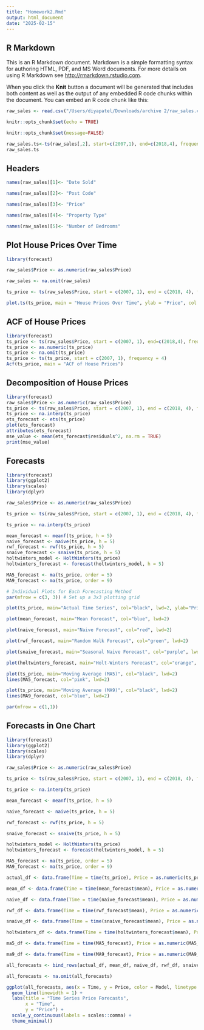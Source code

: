 ```yaml
---
title: "Homework2.Rmd"
output: html_document
date: "2025-02-15"
---
```

## R Markdown

This is an R Markdown document. Markdown is a simple formatting syntax for authoring HTML, PDF, and MS Word documents. For more details on using R Markdown see <http://rmarkdown.rstudio.com>.

When you click the **Knit** button a document will be generated that includes both content as well as the output of any embedded R code chunks within the document. You can embed an R code chunk like this:

```r
raw_sales <- read.csv("/Users/diyapatel/Downloads/archive 2/raw_sales.csv", header = FALSE)

knitr::opts_chunk$set(echo = TRUE)

knitr::opts_chunk$set(message=FALSE)

raw_sales.ts<-ts(raw_sales[,2], start=c(2007,1), end=c(2018,4), frequency=4)
raw_sales.ts

```

## Headers

```r

names(raw_sales)[1]<- "Date Sold"

names(raw_sales)[2]<- "Post Code"

names(raw_sales)[3]<- "Price" 

names(raw_sales)[4]<- "Property Type"

names(raw_sales)[5]<- "Number of Bedrooms"

```

## Plot House Prices Over Time

```r
library(forecast)

raw_sales$Price <- as.numeric(raw_sales$Price)

raw_sales <- na.omit(raw_sales)  

ts_price <- ts(raw_sales$Price, start = c(2007, 1), end = c(2018, 4), frequency = 4)

plot.ts(ts_price, main = "House Prices Over Time", ylab = "Price", col = "blue", lwd = 2)
```

## ACF of House Prices

```r
library(forecast)
ts_price <- ts(raw_sales$Price, start = c(2007, 1), end=c(2018,4), frequency = 4)
ts_price <- as.numeric(ts_price)
ts_price <- na.omit(ts_price)
ts_price <- ts(ts_price, start = c(2007, 1), frequency = 4)
Acf(ts_price, main = "ACF of House Prices")
```

## Decomposition of House Prices

```r
library(forecast)
raw_sales$Price <- as.numeric(raw_sales$Price)
ts_price <- ts(raw_sales$Price, start = c(2007, 1), end = c(2018, 4), frequency = 4)
ts_price <- na.interp(ts_price)
ets_forecast <- ets(ts_price)
plot(ets_forecast)
attributes(ets_forecast)
mse_value <- mean(ets_forecast$residuals^2, na.rm = TRUE)
print(mse_value)
```

## Forecasts
```r
library(forecast)
library(ggplot2)
library(scales)
library(dplyr)

raw_sales$Price <- as.numeric(raw_sales$Price)

ts_price <- ts(raw_sales$Price, start = c(2007, 1), end = c(2018, 4), frequency = 4)

ts_price <- na.interp(ts_price)

mean_forecast <- meanf(ts_price, h = 5)
naive_forecast <- naive(ts_price, h = 5)
rwf_forecast <- rwf(ts_price, h = 5)
snaive_forecast <- snaive(ts_price, h = 5)
holtwinters_model <- HoltWinters(ts_price)
holtwinters_forecast <- forecast(holtwinters_model, h = 5)

MA5_forecast <- ma(ts_price, order = 5)
MA9_forecast <- ma(ts_price, order = 9)

# Individual Plots for Each Forecasting Method
par(mfrow = c(3, 3)) # Set up a 3x3 plotting grid

plot(ts_price, main="Actual Time Series", col="black", lwd=2, ylab="Price")

plot(mean_forecast, main="Mean Forecast", col="blue", lwd=2)

plot(naive_forecast, main="Naive Forecast", col="red", lwd=2)

plot(rwf_forecast, main="Random Walk Forecast", col="green", lwd=2)

plot(snaive_forecast, main="Seasonal Naive Forecast", col="purple", lwd=2)

plot(holtwinters_forecast, main="Holt-Winters Forecast", col="orange", lwd=2)

plot(ts_price, main="Moving Average (MA5)", col="black", lwd=2)
lines(MA5_forecast, col="pink", lwd=2)

plot(ts_price, main="Moving Average (MA9)", col="black", lwd=2)
lines(MA9_forecast, col="blue", lwd=2)

par(mfrow = c(1,1))
```

## Forecasts in One Chart
```r
library(forecast)
library(ggplot2)
library(scales)
library(dplyr)

raw_sales$Price <- as.numeric(raw_sales$Price)

ts_price <- ts(raw_sales$Price, start = c(2007, 1), end = c(2018, 4), frequency = 4)

ts_price <- na.interp(ts_price)

mean_forecast <- meanf(ts_price, h = 5)

naive_forecast <- naive(ts_price, h = 5)

rwf_forecast <- rwf(ts_price, h = 5)

snaive_forecast <- snaive(ts_price, h = 5)

holtwinters_model <- HoltWinters(ts_price)
holtwinters_forecast <- forecast(holtwinters_model, h = 5)

MA5_forecast <- ma(ts_price, order = 5)
MA9_forecast <- ma(ts_price, order = 9)

actual_df <- data.frame(Time = time(ts_price), Price = as.numeric(ts_price), Model = "Actual")

mean_df <- data.frame(Time = time(mean_forecast$mean), Price = as.numeric(mean_forecast$mean), Model = "Mean Forecast")

naive_df <- data.frame(Time = time(naive_forecast$mean), Price = as.numeric(naive_forecast$mean), Model = "Naive Forecast")

rwf_df <- data.frame(Time = time(rwf_forecast$mean), Price = as.numeric(rwf_forecast$mean), Model = "Random Walk Forecast")

snaive_df <- data.frame(Time = time(snaive_forecast$mean), Price = as.numeric(snaive_forecast$mean), Model = "Seasonal Naive Forecast")

holtwinters_df <- data.frame(Time = time(holtwinters_forecast$mean), Price = as.numeric(holtwinters_forecast$mean), Model = "Holt-Winters Forecast")

ma5_df <- data.frame(Time = time(MA5_forecast), Price = as.numeric(MA5_forecast), Model = "MA5 Forecast")

ma9_df <- data.frame(Time = time(MA9_forecast), Price = as.numeric(MA9_forecast), Model = "MA9 Forecast")

all_forecasts <- bind_rows(actual_df, mean_df, naive_df, rwf_df, snaive_df, holtwinters_df, ma5_df, ma9_df)

all_forecasts <- na.omit(all_forecasts)

ggplot(all_forecasts, aes(x = Time, y = Price, color = Model, linetype = Model)) +
  geom_line(linewidth = 1) + 
  labs(title = "Time Series Price Forecasts",
       x = "Time",
       y = "Price") +
  scale_y_continuous(labels = scales::comma) +
  theme_minimal()
```
